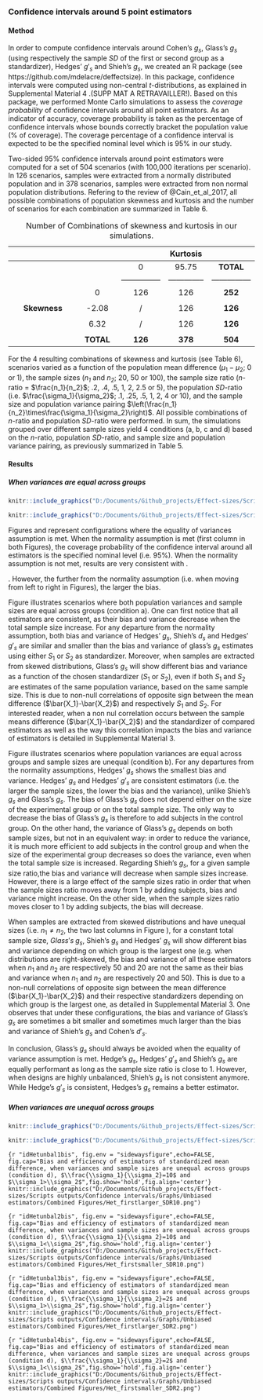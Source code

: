 ### Confidence intervals around 5 point estimators

#### Method

In order to compute confidence intervals around Cohen's $g_s$, Glass's $g_s$ (using respectively the sample $SD$ of the first or second group as a standardizer), Hedges' $g'_s$ and Shieh's $g_s$, we created an R package (see https://github.com/mdelacre/deffectsize). In this package, confidence intervals were computed using non-central *t*-distributions, as explained in Supplemental Material 4 \footnote{In Supplemental Material 4, we have also shown that in accordance with our expectations, the p-values associated with t-statistics always equal the percentage of confidence intervals based on the same statistical quantity that includes 0. This insures the reliability of our calculation method}.(SUPP MAT A RETRAVAILLER!). Based on this package, we performed Monte Carlo simulations to assess the *coverage probability* of confidence intervals around all point estimators. As an indicator of accuracy, coverage probability is taken as the percentage of confidence intervals whose bounds correctly bracket the population value (% of coverage). The coverage percentage of a confidence interval is expected to be the specified nominal level which is 95% in our study. 

Two-sided 95% confidence intervals around point estimators were computed for a set of 504 scenarios (with 100,000 iterations per scenario). In 126 scenarios, samples were extracted from a normally distributed population and in 378 scenarios, samples were extracted from non normal population distributions. Refering to the review of @Cain_et_al_2017, all possible combinations of population skewness and kurtosis and the number of scenarios for each combination are summarized in Table 6.

\newpage

|                         |               |               | __Kurtosis__ |               
| :---------------------: | :-----------: |:-------------:|:------------:|:-------------:|
|                         |               |     0         |   95.75      |    **TOTAL**    |
|                         |               |---------------|--------------|---------------|
|                         |        0      |     126       |     126      |     **252**     | 
|                         |               |               |              |               |
|      __Skewness__       |      -2.08    |      /        |     126      |     **126**     |
|                         |               |               |              |               |
|                         |      6.32     |        /      |     126      |     **126**     |
|                         |               |               |              |               |
|                         |    **TOTAL**    |    **126**      |    **378**     |    **504**     |

Table: Number of Combinations of skewness and kurtosis in our simulations.

For the 4 resulting combinations of skewness and kurtosis (see Table 6), scenarios varied as a function of the population mean difference ($\mu_1-\mu_2$; 0 or 1), the sample sizes (*$n_1$* and *$n_2$*; 20, 50 or 100), the sample size ratio (*n*-ratio = $\frac{n_1}{n_2}$; .2, .4, .5, 1, 2, 2.5 or 5), the population *SD*-ratio (i.e. $\frac{\sigma_1}{\sigma_2}$; .1, .25, .5, 1, 2, 4 or 10), and the sample size and population variance pairing $\left(\frac{n_1}{n_2}\times\frac{\sigma_1}{\sigma_2}\right)$. All possible combinations of *n*-ratio and population *SD*-ratio were performed. In sum, the simulations grouped over different sample sizes yield 4 conditions (a, b, c and d) based on the *n*-ratio, population *SD*-ratio, and sample size and population variance pairing, as previously summarized in Table 5.  

#### Results

##### When variances are equal across groups

```r
knitr::include_graphics("D:/Documents/Github_projects/Effect-sizes/Scripts outputs/Confidence intervals/Graphs/Unbiased estimators/Combined Figures/Hom_bal.png")
```

```r
knitr::include_graphics("D:/Documents/Github_projects/Effect-sizes/Scripts outputs/Confidence intervals/Graphs/Unbiased estimators/Combined Figures/Hom_unbal.png")
```

Figures \ref{fig:idHombalbis} and \ref{fig:idHomunbalbis} represent configurations where the equality of variances assumption is met. When the normality assumption is met (first column in both Figures), the coverage probability of the confidence interval around all estimators is the specified nominal level (i.e. 95%). When the normality assumption is not met, results are very consistent with \ref{fig:idHombal}.  

\footnote{When looking at the relative bias for all estimators, the maximum departure from zero is `r printnum(max(abs(output_normal_Hombal[,11:15])),digits=4)` when sample sizes are equal across groups, and `r printnum(max(abs(output_normal_Homunbal[,11:15])),digits=4)` with unequal sample sizes.}. However, the further from the normality assumption (i.e. when moving from left to right in Figures), the larger the bias. 

Figure \ref{fig:idHombal} illustrates scenarios where both population variances and sample sizes are equal across groups (condition a). One can first notice that all estimators are consistent, as their bias and variance decrease when the total sample size increase. For any departure from the normality assumption, both bias and variance of Hedges' $g_s$, Shieh's $d_s$ and Hedges' $g'_s$ are similar\footnote{While the bias and variance of Cohen's $d_s$, Cohen's $d'_s$ and Shieh's $d_s$ are identical, the bias and variance of Hedges' $g_s$ is marginally different than the bias and variance of Hedges' $g'_s$ and Shieh's $g_s$ (these last two having identical bias and variance). Indeed, because of the sampling error, differences remain between sample variances, even when population variances are equal groups. Because the Hedges' correction applied to Cohen's $d_s$ does not imply the sample variances (unlike the one applied on both other estimators), the bias and variance of Hedges' $g_s$ is slighly different than the bias and variance of Hedges' $g'_s$ and Shieh's $g_s$} and smaller than the bias and variance of glass's $g_s$ estimates using either $S_1$ or $S_2$ as standardizer. Moreover, when samples are extracted from skewed distributions, Glass's $g_s$ will show different bias and variance as a function of the chosen standardizer ($S_1$ or $S_2$), even if both $S_1$ and $S_2$ are estimates of the same population variance, based on the same sample size. This is due to non-null correlations of opposite sign between the mean difference ($\bar{X_1}-\bar{X_2}$) and respectively $S_1$ and $S_2$. For interested reader, when a non nul correlation occurs between the sample means difference ($\bar{X_1}-\bar{X_2}$) and the standardizer of compared estimators as well as the way this correlation impacts the bias and variance of estimators is detailed in Supplemental Material 3. 

Figure \ref{fig:idHomunbal} illustrates scenarios where population variances are equal across groups and sample sizes are unequal (condition b). For any departures from the normality assumptions, Hedges' $g_s$ shows the smallest bias and variance. Hedges' $g_s$ and Hedges' $g'_s$ are consistent estimators (i.e. the larger the sample sizes, the lower the bias and the variance), unlike Shieh's $g_s$ and Glass's $g_s$. The bias of Glass's $g_s$ does not depend either on the size of the experimental group or on the total sample size. The only way to decrease the bias of Glass's $g_s$ is therefore to add subjects in the control group.  On the other hand, the variance of Glass's $g_s$ depends on both sample sizes, but not in an equivalent way: in order to reduce the variance, it is much more efficient to add subjects in the control group and when the size of the experimental group decreases so does the variance, even when the total sample size is increased. Regarding Shieh's $g_s$, for a given sample size ratio,the bias and variance will decrease when sample sizes increase. However, there is a large effect of the sample sizes ratio in order that when the sample sizes ratio moves away from 1 by adding subjects, bias and variance might increase.\footnote{Regarding variance, in Supplemental Material 1, we mentioned that when the population effect size is nul, the larger the total sample size, the lower the variance, whatever the sample sizes ratio is constant or not. We also mentioned that this is no longer true when the population effect size is not zero and in our simulations, the effect size is never zero. The effect size effect is partially visible in Figure \ref{fig:idHomunbal} because we do not entirely remove the effect size effect when we divide the variance by $\delta^2$. This is due to the fact that one term, in the equation of the variance computation, does not depend on the effect size.} On the other side, when the sample sizes ratio moves closer to 1 by adding subjects, the bias will decrease. 

When samples are extracted from skewed distributions and have unequal sizes (i.e. $n_1 \neq n_2$, the two last columns in Figure \ref{fig:idHomunbal}), for a constant total sample size, $Glass's \; g_s$, Shieh's $g_s$ and  Hedges' $g_s$ will show different bias and variance depending on which group is the largest one (e.g. when distributions are right-skewed, the bias and variance of all these estimators when $n_1$ and $n_2$ are respectively 50 and 20 are not the same as their bias and variance when $n_1$ and $n_2$ are respectively 20 and 50). This is due to a non-null correlations of opposite sign between the mean difference ($\bar{X_1}-\bar{X_2}$) and their respective standardizers depending on which group is the largest one, as detailed in Supplemental Material 3. One observes that under these configurations, the bias and variance of Glass's $g_s$ are sometimes a bit smaller and sometimes much larger than the bias and variance of Shieh's $g_s$ and Cohen's $d'_s$. \footnote{We learn from Supplemental Material 3 that when the $\mu_1-\mu_2 >0$ (like in our simulations), all other parameters being equal, an estimator is always less biased and variable when choosing a standardizer that is positively correlated with $\bar{X_1}-\bar{X_2}$. We also learn from Supplemental Material 3 that the smaller $n_c$, the larger the magnitude of correlation between $s_c$ and $\bar{X_1}-\bar{X_2}$. When $cor(S_c,\bar{X_1}-\bar{X_2})$ is positive, the positive effect of increasing the magnitude of the correlation is counterbalanced by the negative effect of reducing $n_c$. On the other hand, when $cor(S_c,\bar{X_1}-\bar{X_2})$ is negative, the negative effect of increasing the magnitude of the correlation is amplified by the negative effect of decreasing $n_c$. This explain why the difference between Glass's $g_s$ and other estimators is larger when Glass's $g_s$ is the least efficient estimator.}

In conclusion, Glass’s $g_s$ should always be avoided when the equality of variance assumption is met. Hedge’s $g_s$, Hedges' $g'_s$ and Shieh’s $g_s$ are equally performant as long as the sample size ratio is close to 1. However, when designs are highly unbalanced, Shieh’s $g_s$ is not consistent anymore. While Hedge’s $g'_s$ is consistent, Hedges’s $g_s$ remains a better estimator. 

##### When variances are unequal across groups

```r
knitr::include_graphics("D:/Documents/Github_projects/Effect-sizes/Scripts outputs/Confidence intervals/Graphs/Unbiased estimators/Combined Figures/Het_bal.png")
```

```r
knitr::include_graphics("D:/Documents/Github_projects/Effect-sizes/Scripts outputs/Confidence intervals/Graphs/Unbiased estimators/Combined Figures/Het_bal_sdratio.png")
```

```{r "idHetunbal1bis", fig.env = "sidewaysfigure",echo=FALSE, fig.cap="Bias and efficiency of estimators of standardized mean difference, when variances and sample sizes are unequal across groups (condition d), $\\frac{\\sigma_1}{\\sigma_2}=10$ and $\\sigma_1>\\sigma_2$",fig.show='hold',fig.align='center'}
knitr::include_graphics("D:/Documents/Github_projects/Effect-sizes/Scripts outputs/Confidence intervals/Graphs/Unbiased estimators/Combined Figures/Het_firstlarger_SDR10.png")
```

```{r "idHetunbal2bis", fig.env = "sidewaysfigure",echo=FALSE, fig.cap="Bias and efficiency of estimators of standardized mean difference, when variances and sample sizes are unequal across groups (condition d), $\\frac{\\sigma_1}{\\sigma_2}=10$ and $\\sigma_1<\\sigma_2$",fig.show='hold',fig.align='center'}
knitr::include_graphics("D:/Documents/Github_projects/Effect-sizes/Scripts outputs/Confidence intervals/Graphs/Unbiased estimators/Combined Figures/Het_firstsmaller_SDR10.png")
```

```{r "idHetunbal3bis", fig.env = "sidewaysfigure",echo=FALSE, fig.cap="Bias and efficiency of estimators of standardized mean difference, when variances and sample sizes are unequal across groups (condition d), $\\frac{\\sigma_1}{\\sigma_2}=2$ and $\\sigma_1>\\sigma_2$",fig.show='hold',fig.align='center'}
knitr::include_graphics("D:/Documents/Github_projects/Effect-sizes/Scripts outputs/Confidence intervals/Graphs/Unbiased estimators/Combined Figures/Het_firstlarger_SDR2.png")
```

```{r "idHetunbal4bis", fig.env = "sidewaysfigure",echo=FALSE, fig.cap="Bias and efficiency of estimators of standardized mean difference, when variances and sample sizes are unequal across groups (condition d), $\\frac{\\sigma_1}{\\sigma_2}=2$ and $\\sigma_1<\\sigma_2$",fig.show='hold',fig.align='center'}
knitr::include_graphics("D:/Documents/Github_projects/Effect-sizes/Scripts outputs/Confidence intervals/Graphs/Unbiased estimators/Combined Figures/Het_firstsmaller_SDR2.png")
```

